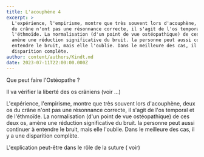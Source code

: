 ```yaml
---
title: L'acouphène 4
excerpt: >
  L'expérience, l'empirisme, montre que très souvent lors d'acouphène, deux os
  du crâne n'ont pas une résonnance correcte, il s'agit de l'os temporal et de
  l'éthmoïde. La normalisation (d'un point de vue ostéopathique) de ces deux os,
  amène une réduction significative du bruit. la personne peut aussi continuer à
  entendre le bruit, mais elle l'oublie. Dans le meilleure des cas, il y a une
  disparition complète.
author: content/authors/Kindt.md
date: 2023-07-11T22:00:00.000Z
---
```


Que peut faire l'Ostéopathe ?

  

Il va vérifier la liberté des os crâniens (voir ...)

L'expérience, l'empirisme, montre que très souvent lors d'acouphène, deux os du crâne n'ont pas une résonnance correcte, il s'agit de l'os temporal et de l'éthmoïde. La normalisation (d'un point de vue ostéopathique) de ces deux os, amène une réduction significative du bruit. la personne peut aussi continuer à entendre le bruit, mais elle l'oublie. Dans le meilleure des cas, il y a une disparition complète.

L'explication peut-être dans le rôle de la suture ( voir)
